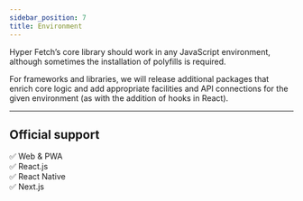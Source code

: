 ```yaml
---
sidebar_position: 7
title: Environment
---
```


Hyper Fetch’s core library should work in any JavaScript environment, although sometimes the installation of polyfills
is required.

For frameworks and libraries, we will release additional packages that enrich core logic and add appropriate facilities
and API connections for the given environment (as with the addition of hooks in React).

---

## Official support

<div>✅ Web & PWA</div>
<div>✅ React.js</div>
<div>✅ React Native</div>
<div>✅ Next.js</div>
